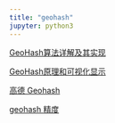 ```yaml
---
title: "geohash"
jupyter: python3
---
```


[GeoHash算法详解及其实现](https://luoming1224.github.io/2019/04/04/[redis%E5%AD%A6%E4%B9%A0%E7%AC%94%E8%AE%B0]GeoHash%E7%AE%97%E6%B3%95%E8%AF%A6%E8%A7%A3%E5%8F%8A%E5%85%B6%E5%AE%9E%E7%8E%B0/)


[GeoHash原理和可视化显示](https://www.cnblogs.com/woshimrf/p/geohash-visualization.html)


[高德 Geohash](https://lbs.amap.com/api/webservice/guide/api/georegeo)


[geohash 精度](https://en.wikipedia.org/wiki/Geohash)


